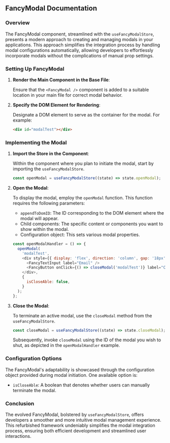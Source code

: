 ## FancyModal Documentation

### Overview

The FancyModal component, streamlined with the `useFancyModalStore`, presents a modern approach to creating and managing modals in your applications. This approach simplifies the integration process by handling modal configurations automatically, allowing developers to effortlessly incorporate modals without the complications of manual prop settings.

### Setting Up FancyModal

1. **Render the Main Component in the Base File**:

   Ensure that the `<FancyModal />` component is added to a suitable location in your main file for correct modal behavior.

2. **Specify the DOM Element for Rendering**:

   Designate a DOM element to serve as the container for the modal. For example:

   ```html
   <div id="modalTest"></div>
   ```

### Implementing the Modal

1. **Import the Store in the Component**:

   Within the component where you plan to initiate the modal, start by importing the `useFancyModalStore`.

   ```javascript
   const openModal = useFancyModalStore((state) => state.openModal);
   ```

2. **Open the Modal**:

   To display the modal, employ the `openModal` function. This function requires the following parameters:

   - `appendToDomID`: The ID corresponding to the DOM element where the modal will appear.
   - Child components: The specific content or components you want to show within the modal.
   - Configuration object: This sets various modal properties.

   ```javascript
   const openModalHandler = () => {
     openModal(
       'modalTest',
       <div style={{ display: 'flex', direction: 'column', gap: '18px' }}>
         <FancyTextInput label="Email" />
         <FancyButton onClick={() => closeModal('modalTest')} label="Close Modal"></FancyButton>
       </div>,
       {
         isCloseAble: false,
       }
     );
   };
   ```

3. **Close the Modal**:

   To terminate an active modal, use the `closeModal` method from the `useFancyModalStore`.

   ```javascript
   const closeModal = useFancyModalStore((state) => state.closeModal);
   ```

   Subsequently, invoke `closeModal` using the ID of the modal you wish to shut, as depicted in the `openModalHandler` example.

### Configuration Options

The FancyModal's adaptability is showcased through the configuration object provided during modal initiation. One available option is:

- `isCloseAble`: A boolean that denotes whether users can manually terminate the modal.

### Conclusion

The evolved FancyModal, bolstered by `useFancyModalStore`, offers developers a smoother and more intuitive modal management experience. This refurbished framework undeniably simplifies the modal integration process, ensuring both efficient development and streamlined user interactions.
